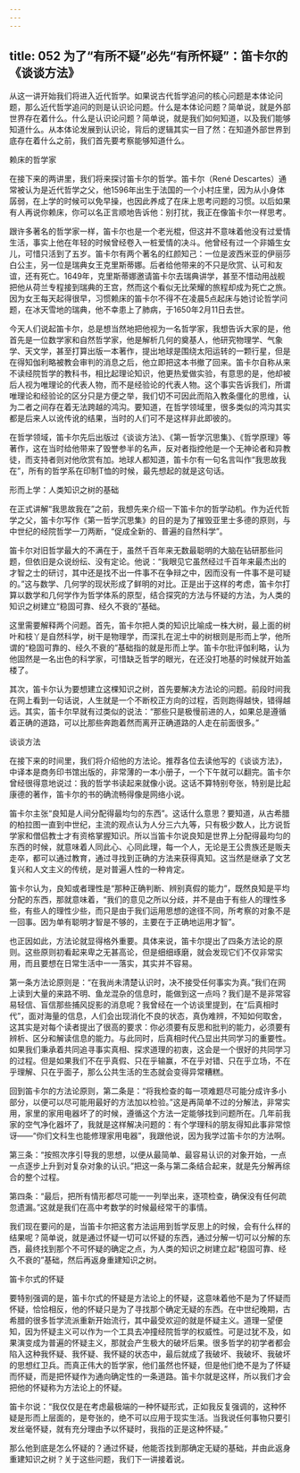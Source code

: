 ```yaml
---
---
---
```

title: 052 为了“有所不疑”必先“有所怀疑”：笛卡尔的《谈谈方法》
---






从这一讲开始我们将进入近代哲学。如果说古代哲学追问的核心问题是本体论问题，那么近代哲学追问的则是认识论问题。什么是本体论问题？简单说，就是外部世界存在着什么。什么是认识论问题？简单说，就是我们如何知道，以及我们能够知道什么。从本体论发展到认识论，背后的逻辑其实一目了然：在知道外部世界到底存在着什么之前，我们首先要考察能够知道什么。


赖床的哲学家

在接下来的两讲里，我们将来探讨笛卡尔的哲学。笛卡尔（René Descartes）通常被认为是近代哲学之父，他1596年出生于法国的一个小村庄里，因为从小身体孱弱，在上学的时候可以免早操，也因此养成了在床上思考问题的习惯。以后如果有人再说你赖床，你可以名正言顺地告诉他：别打扰，我正在像笛卡尔一样思考。

跟许多著名的哲学家一样，笛卡尔也是一个老光棍，但这并不意味着他没有过爱情生活，事实上他在年轻的时候曾经卷入一桩爱情的决斗。他曾经有过一个非婚生女儿，可惜只活到了五岁。笛卡尔有两个著名的红颜知己：一位是波西米亚的伊丽莎白公主，另一位是瑞典女王克里斯蒂娜。后者给他带来的不只是欣赏、认可和友谊，还有死亡。1649年，克里斯蒂娜邀请笛卡尔去瑞典讲学，甚至不惜动用战舰把他从荷兰专程接到瑞典的王宫，然而这个看似无比荣耀的旅程却成为死亡之旅。因为女王每天起得很早，习惯赖床的笛卡尔不得不在凌晨5点起床与她讨论哲学问题，在冰天雪地的瑞典，他不幸患上了肺病，于1650年2月11日去世。

今天人们说起笛卡尔，总是想当然地把他视为一名哲学家，我想告诉大家的是，他首先是一位数学家和自然哲学家，他是解析几何的奠基人，他研究物理学、气象学、天文学，甚至打算出版一本著作，提出地球是围绕太阳运转的一颗行星，但是在得知伽利略被教会审判的消息之后，他立即把这本书撤了回来。笛卡尔自称从来不读经院哲学的教科书，相比起理论知识，他更热爱做实验，有意思的是，他却被后人视为唯理论的代表人物，而不是经验论的代表人物。这个事实告诉我们，所谓唯理论和经验论的区分只是方便之举，我们切不可因此而陷入教条僵化的思维，认为二者之间存在着无法跨越的鸿沟。要知道，在哲学领域里，很多类似的鸿沟其实都是后来人以讹传讹的结果，当时的人们可不是这样非此即彼的。

在哲学领域，笛卡尔先后出版过《谈谈方法》、《第一哲学沉思集》、《哲学原理》等著作，这在当时给他带来了毁誉参半的名声，反对者指控他是一个无神论者和异教徒，而支持者则对他欣赏有加。地球人都知道，笛卡尔有一句名言叫作“我思故我在”，所有的哲学系在印制T恤的时候，最先想起的就是这句话。


形而上学：人类知识之树的基础

在正式讲解“我思故我在”之前，我想先来介绍一下笛卡尔的哲学动机。作为近代哲学之父，笛卡尔写作《第一哲学沉思集》的目的是为了摧毁亚里士多德的原则，与中世纪的经院哲学一刀两断，“促成全新的、普遍的自然科学”。

笛卡尔对旧哲学最大的不满在于，虽然千百年来无数最聪明的大脑在钻研那些问题，但依旧是众说纷纭、没有定论。他说：“我眼见它虽然经过千百年来最杰出的才智之士的研讨，其中还是找不出一件事不在争辩之中，因而没有一件事不是可疑的。”这与数学、几何学的现状形成了鲜明的对比。正是出于这样的考虑，笛卡尔打算以数学和几何学作为哲学体系的原型，结合探究的方法与怀疑的方法，为人类的知识之树建立“稳固可靠、经久不衰的”基础。

这里需要解释两个问题。首先，笛卡尔把人类的知识比喻成一株大树，最上面的树叶和枝丫是自然科学，树干是物理学，而深扎在泥土中的树根则是形而上学，他所谓的“稳固可靠的、经久不衰的”基础指的就是形而上学。笛卡尔批评伽利略，认为他固然是一名出色的科学家，可惜缺乏哲学的眼光，在还没打地基的时候就开始盖楼了。

其次，笛卡尔认为要想建立这棵知识之树，首先要解决方法论的问题。前段时间我在网上看到一句话说，人生就是一个不断校正方向的过程，否则跑得越快，错得越远。其实，笛卡尔早就有过类似的说法：“那些只是极慢前进的人，如果总是遵循着正确的道路，可以比那些奔跑着然而离开正确道路的人走在前面很多。”


谈谈方法

在接下来的时间里，我们将介绍他的方法论。推荐各位去读他写的《谈谈方法》，中译本是商务印书馆出版的，非常薄的一本小册子，一个下午就可以翻完。笛卡尔曾经很得意地说过：我的哲学书读起来就像小说。这话不算特别夸张，特别是比起康德的著作，笛卡尔的书的确流畅得像是网络小说。

笛卡尔主张“良知是人间分配得最均匀的东西”。这话什么意思？要知道，从古希腊的柏拉图一直到中世纪，主流的观点认为人分三六九等，只有极少数人，比方说哲学家和僧侣教士才有资格掌握知识。所以当笛卡尔说良知是世界上分配得最均匀的东西的时候，就意味着人同此心、心同此理，每一个人，无论是王公贵族还是贩夫走卒，都可以通过教育，通过寻找到正确的方法来获得真知。这当然是继承了文艺复兴和人文主义的传统，是对普遍人性的一种肯定。

笛卡尔认为，良知或者理性是“那种正确判断、辨别真假的能力”，既然良知是平均分配的东西，那就意味着，“我们的意见之所以分歧，并不是由于有些人的理性多些，有些人的理性少些，而只是由于我们运用思想的途径不同，所考察的对象不是一回事。因为单有聪明才智是不够的，主要在于正确地运用才智”。

也正因如此，方法论就显得格外重要。具体来说，笛卡尔提出了四条方法论的原则。这些原则初看起来卑之无甚高论，但是细细琢磨，就会发现它们不仅非常实用，而且要想在日常生活中一一落实，其实并不容易。

第一条方法论原则是：“在我尚未清楚认识时，决不接受任何事实为真。”我们在网上读到大量的来路不明、鱼龙混杂的信息时，能做到这一点吗？我们是不是非常容易轻信、盲信那些捕风捉影的消息呢？我曾经在一个访谈里提到，在“后真相时代”，面对海量的信息，人们会出现消化不良的状态，真伪难辨，不知如何取舍，这其实是对每个读者提出了很高的要求：你必须要有反思和批判的能力，必须要有辨析、区分和解读信息的能力。与此同时，后真相时代凸显出共同学习的重要性。如果我们秉承着共同追寻事实真相、探求道理的初衷，这会是一个很好的共同学习的过程。但是如果我们不在乎真假、只在乎输赢，不在乎对错、只在乎立场，不在乎理解、只在乎面子，那么公共生活的生态就会变得异常糟糕。

回到笛卡尔的方法论原则，第二条是：“将我检查的每一项难题尽可能分成许多小部分，以便可以尽可能用最好的方法加以检验。”这是再简单不过的分解法，非常实用，家里的家用电器坏了的时候，遵循这个方法一定能够找到问题所在。几年前我家的空气净化器坏了，我就是这样解决问题的：有个学理科的朋友得知此事非常惊讶——“你们文科生也能修理家用电器”，我跟他说，因为我学过笛卡尔的方法啊。

第三条：“按照次序引导我的思想，以便从最简单、最容易认识的对象开始，一点一点逐步上升到对复杂对象的认识。”把这一条与第二条结合起来，就是先分解再综合的整个过程。

第四条：“最后，把所有情形都尽可能一一列举出来，逐项检查，确保没有任何疏忽遗漏。”这就是我们在高中考数学的时候最经常干的事情。

我们现在要问的是，当笛卡尔把这套方法运用到哲学反思上的时候，会有什么样的结果呢？简单说，就是通过怀疑一切可以怀疑的东西，通过分解一切可以分解的东西，最终找到那个不可怀疑的确定之点，为人类的知识之树建立起“稳固可靠、经久不衰的”基础，然后再返身重建知识之树。


笛卡尔式的怀疑

要特别强调的是，笛卡尔式的怀疑是方法论上的怀疑，这意味着他不是为了怀疑而怀疑，恰恰相反，他的怀疑只是为了寻找那个确定无疑的东西。在中世纪晚期，古希腊的很多哲学流派重新开始流行，其中最受欢迎的就是怀疑主义。道理一望便知，因为怀疑主义可以作为一个工具去冲撞经院哲学的权威性。可是过犹不及，如果演变成为普遍的怀疑主义，那就会产生极大的破坏后果。很多哲学的初学者都会陷入这种我怀疑、我怀疑、我怀疑的状态中，最后就成了我破坏、我破坏、我破坏的思想红卫兵。而真正伟大的哲学家，他们虽然也怀疑，但是他们绝不是为了怀疑而怀疑，而是把怀疑作为通向确定性的一条道路。笛卡尔就是这样，所以我们才会把他的怀疑称为方法论上的怀疑。

笛卡尔说：“我仅仅是在考虑最极端的一种怀疑形式，正如我反复强调的，这种怀疑是形而上层面的，是夸张的，绝不可以应用于现实生活。当我说任何事物只要引发丝毫怀疑，就有充分理由予以怀疑时，我指的正是这种怀疑。”

那么他到底是怎么怀疑的？通过怀疑，他能否找到那确定无疑的基础，并由此返身重建知识之树？关于这些问题，我们下一讲接着说。